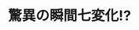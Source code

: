 ﻿---
title: "驚異の瞬間七変化!?"
category: "工学院"
vol: 37
interviewee: "古屋 秀峰 "
url: ""
tags: ["分子","構造","ペプチド","温度","瞬間"]
pdf: "37-5.pdf"
career: ""
preface: "らせん構造をとるポリペプチドについての研究。温度を変えることで右巻きから左巻きへ分子構造が変わる理由を研究している。"
---
